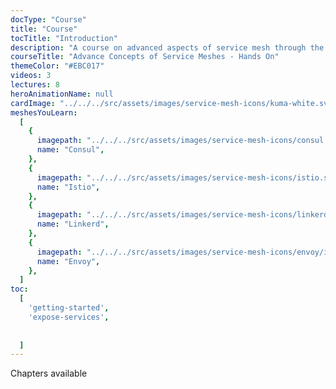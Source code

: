 ---
docType: "Course"
title: "Course"
tocTitle: "Introduction"
description: "A course on advanced aspects of service mesh through the lens of Istio."
courseTitle: "Advance Concepts of Service Meshes - Hands On"
themeColor: "#EBC017"
videos: 3
lectures: 8
heroAnimationName: null
cardImage: "../../../src/assets/images/service-mesh-icons/kuma-white.svg"
meshesYouLearn:
  [
    {
      imagepath: "../../../src/assets/images/service-mesh-icons/consul.png",
      name: "Consul",
    },
    {
      imagepath: "../../../src/assets/images/service-mesh-icons/istio.svg",
      name: "Istio",
    },
    {
      imagepath: "../../../src/assets/images/service-mesh-icons/linkerd.png",
      name: "Linkerd",
    },
    {
      imagepath: "../../../src/assets/images/service-mesh-icons/envoy/icon/color/envoy-icon-color.png",
      name: "Envoy",
    },
  ]
toc:
  [
    'getting-started',
    'expose-services',
   
    
  ]
---

Chapters available
